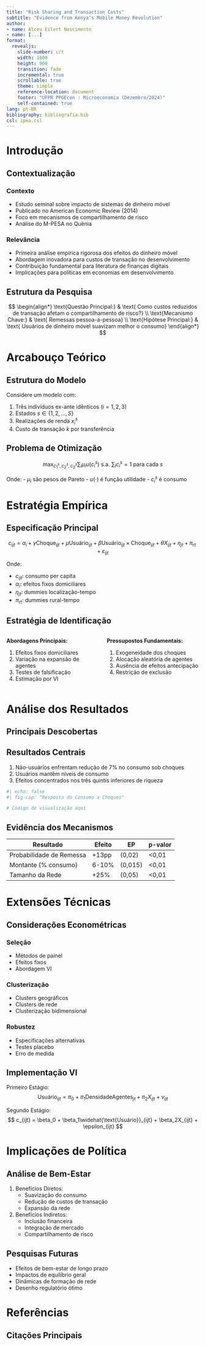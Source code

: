 ```yaml
---
title: "Risk Sharing and Transaction Costs"
subtitle: "Evidence from Kenya's Mobile Money Revolution"
author: 
- name: Alceu Eilert Nascimento
- name: [...]
format:
  revealjs:
    slide-number: c/t
    width: 1600
    height: 900
    transition: fade
    incremental: true
    scrollable: true
    theme: simple
    reference-location: document
    footer: "UFPR PPGEcon : Microeconomia (Dezembro/2024)"
    self-contained: true
lang: pt-BR  
bibliography: bibliografia.bib
csl: ipea.csl
---
```



# Introdução {background-color="#2C3E50"}

## Contextualização

::: {.panel-tabset}

### Contexto
- Estudo seminal sobre impacto de sistemas de dinheiro móvel
- Publicado no American Economic Review (2014)
- Foco em mecanismos de compartilhamento de risco
- Análise do M-PESA no Quênia

### Relevância
- Primeira análise empírica rigorosa dos efeitos do dinheiro móvel
- Abordagem inovadora para custos de transação no desenvolvimento
- Contribuição fundamental para literatura de finanças digitais
- Implicações para políticas em economias em desenvolvimento

:::

## Estrutura da Pesquisa

$$
\begin{align*}
\text{Questão Principal:} & \text{ Como custos reduzidos de transação afetam o compartilhamento de risco?} \\
\text{Mecanismo Chave:} & \text{ Remessas pessoa-a-pessoa} \\
\text{Hipótese Principal:} & \text{ Usuários de dinheiro móvel suavizam melhor o consumo}
\end{align*}
$$

# Arcabouço Teórico {background-color="#2C3E50"}

## Estrutura do Modelo

Considere um modelo com:

1. Três indivíduos ex-ante idênticos $(i = 1,2,3)$
2. Estados $s \in \{1,2,...,S\}$
3. Realizações de renda $x_i^s$
4. Custo de transação $k$ por transferência

## Problema de Otimização

$$
\max_{c_1^s, c_2^s, c_3^s} \sum_i \mu_i u(c_i^s) \text{ s.a. } \sum_i c_i^s = 1 \text{ para cada } s
$$

Onde:
- $\mu_i$ são pesos de Pareto
- $u(\cdot)$ é função utilidade
- $c_i^s$ é consumo

# Estratégia Empírica {background-color="#2C3E50"}

## Especificação Principal

$$
c_{ijt} = \alpha_i + \gamma\text{Choque}_{ijt} + \mu\text{Usuário}_{ijt} + \beta\text{Usuário}_{ijt} \times \text{Choque}_{ijt} + \theta X_{ijt} + \eta_{jt} + \pi_{rt} + \varepsilon_{ijt}
$$

Onde:

- $c_{ijt}$: consumo per capita
- $\alpha_i$: efeitos fixos domiciliares
- $\eta_{jt}$: dummies localização-tempo
- $\pi_{rt}$: dummies rural-tempo

## Estratégia de Identificação {.smaller}

::: {.columns}

::: {.column width="50%"}
**Abordagens Principais:**

1. Efeitos fixos domiciliares
2. Variação na expansão de agentes
3. Testes de falsificação
4. Estimação por VI
:::

::: {.column width="50%"}
**Pressupostos Fundamentais:**

1. Exogeneidade dos choques
2. Alocação aleatória de agentes
3. Ausência de efeitos antecipação
4. Restrição de exclusão
:::

:::

# Análise dos Resultados {background-color="#2C3E50"}

## Principais Descobertas

::: {.callout-note}
## Resultados Centrais

1. Não-usuários enfrentam redução de 7% no consumo sob choques
2. Usuários mantêm níveis de consumo
3. Efeitos concentrados nos três quintis inferiores de riqueza
:::

```r
#| echo: false
#| fig-cap: "Resposta do Consumo a Choques"

# Código de visualização aqui
```

## Evidência dos Mecanismos

| Resultado | Efeito | EP | p-valor |
|---------|---------|-----|---------|
| Probabilidade de Remessa | +13pp | (0,02) | <0,01 |
| Montante (% consumo) | 6-10% | (0,015) | <0,01 |
| Tamanho da Rede | +25% | (0,05) | <0,01 |

# Extensões Técnicas {background-color="#2C3E50"}

## Considerações Econométricas

::: {.panel-tabset}

### Seleção
- Métodos de painel
- Efeitos fixos
- Abordagem VI

### Clusterização
- Clusters geográficos
- Clusters de rede
- Clusterização bidimensional

### Robustez
- Especificações alternativas
- Testes placebo
- Erro de medida
:::

## Implementação VI

Primeiro Estágio:
$$
\text{Usuário}_{ijt} = \pi_0 + \pi_1\text{DensidadeAgentes}_{jt} + \pi_2X_{ijt} + \nu_{ijt}
$$

Segundo Estágio:
$$
c_{ijt} = \beta_0 + \beta_1\widehat{\text{Usuário}}_{ijt} + \beta_2X_{ijt} + \epsilon_{ijt}
$$

# Implicações de Política {background-color="#2C3E50"}

## Análise de Bem-Estar

1. Benefícios Diretos:
   - Suavização do consumo
   - Redução de custos de transação
   - Expansão da rede

2. Benefícios Indiretos:
   - Inclusão financeira
   - Integração de mercado
   - Compartilhamento de risco

## Pesquisas Futuras

::: {.incremental}
- Efeitos de bem-estar de longo prazo
- Impactos de equilíbrio geral
- Dinâmicas de formação de rede
- Desenho regulatório ótimo
:::

# Referências {background-color="#2C3E50"}

## Citações Principais

::: {#refs}
:::